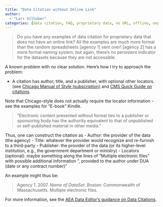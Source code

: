 ```yaml
---
title: "Data Citation without Online Link"
author: 
  - "Lars Vilhuber"
categories: [data citation, FAQ, proprietary data, no URL, offline, unpublished]
---
```


> Do you have any examples of data citation for proprietary data that does not have an online link? All the examples are much more formal than the random spreadsheets [agency 1]  sent over! [agency 2] has a more formal naming system, but again, there's no persistent indicator for the datasets because they are not accessible.

A known problem with no clear solution. Here's how I try to approach the problem:

 - A citation has author, title, and a publisher, with optional other locators. (see [Chicago Manual of Style (subscription)](https://www.chicagomanualofstyle.org/book/ed17/part3/ch14/psec014.html) and [CMS Quick Guide on citations](https://www.chicagomanualofstyle.org/tools_citationguide/citation-guide-2.html). 
 
Note that Chicago-style does not actually require the locator information - see the examples for "E-book" Kindle.
 
> "Electronic content presented without formal ties to a publisher or sponsoring body has the authority equivalent to that of unpublished or self-published material in other media."

Thus, one can construct the citation as
    - Author: the provider of the data (the agency)
    - Title: whatever the provider would recognize and re-furnish to a third-party
    - Publisher: the provider of the data (or its higher-level institution, e.g., the government department or ministry)
    - Locators (optional): maybe something along the lines of "Multiple electronic files" with possible additional information ", provided to the author under DUA (date or any contract number)"

An example might thus be:

> Agency 1. 2007. *Name of DataSet*. Boston: Commonwealth of Massachusetts. Multiple electronic files.

For more information, see the [AEA Data Editor's guidance on Data Citations](https://aeadataeditor.github.io/aea-de-guidance/addtl-data-citation-guidance.html).